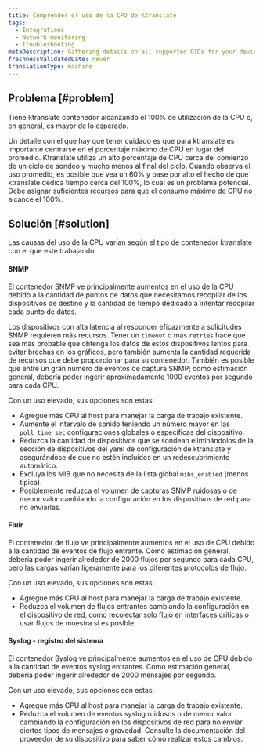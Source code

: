 ```yaml
---
title: Comprender el uso de la CPU de Ktranslate
tags:
  - Integrations
  - Network monitoring
  - Troubleshooting
metaDescription: Gathering details on all supported OIDs for your device using the 'snmpwalk' utility.
freshnessValidatedDate: never
translationType: machine
---
```


## Problema [#problem]

Tiene ktranslate contenedor alcanzando el 100% de utilización de la CPU o, en general, es mayor de lo esperado.

<Callout variant="tip">
  Un detalle con el que hay que tener cuidado es que para ktranslate es importante centrarse en el porcentaje máximo de CPU en lugar del promedio. Ktranslate utiliza un alto porcentaje de CPU cerca del comienzo de un ciclo de sondeo y mucho menos al final del ciclo. Cuando observa el uso promedio, es posible que vea un 60% y pase por alto el hecho de que ktranslate dedica tiempo cerca del 100%, lo cual es un problema potencial. Debe asignar suficientes recursos para que el consumo máximo de CPU no alcance el 100%.
</Callout>

## Solución [#solution]

Las causas del uso de la CPU varían según el tipo de contenedor ktranslate con el que esté trabajando.

#### SNMP

El contenedor SNMP ve principalmente aumentos en el uso de la CPU debido a la cantidad de puntos de datos que necesitamos recopilar de los dispositivos de destino y la cantidad de tiempo dedicado a intentar recopilar cada punto de datos.

Los dispositivos con alta latencia al responder eficazmente a solicitudes SNMP requieren más recursos. Tener un `timeout` o más `retries` hace que sea más probable que obtenga los datos de estos dispositivos lentos para evitar brechas en los gráficos, pero también aumenta la cantidad requerida de recursos que debe proporcionar para su contenedor. También es posible que entre un gran número de eventos de captura SNMP; como estimación general, debería poder ingerir aproximadamente 1000 eventos por segundo para cada CPU.

Con un uso elevado, sus opciones son estas:

* Agregue más CPU al host para manejar la carga de trabajo existente.
* Aumente el intervalo de sonido teniendo un número mayor en las `poll_time_sec` configuraciones globales o específicas del dispositivo.
* Reduzca la cantidad de dispositivos que se sondean eliminándolos de la sección de dispositivos del yaml de configuración de ktranslate y asegurándose de que no estén incluidos en un redescubrimiento automático.
* Excluya los MIB que no necesita de la lista global `mibs_enabled` (menos típica).
* Posiblemente reduzca el volumen de capturas SNMP ruidosas o de menor valor cambiando la configuración en los dispositivos de red para no enviarlas.

#### Fluir

El contenedor de flujo ve principalmente aumentos en el uso de CPU debido a la cantidad de eventos de flujo entrante. Como estimación general, debería poder ingerir alrededor de 2000 flujos por segundo para cada CPU, pero las cargas varían ligeramente para los diferentes protocolos de flujo.

Con un uso elevado, sus opciones son estas:

* Agregue más CPU al host para manejar la carga de trabajo existente.
* Reduzca el volumen de flujos entrantes cambiando la configuración en el dispositivo de red, como recolectar solo flujo en interfaces críticas o usar flujos de muestra si es posible.

#### Syslog - registro del sistema

El contenedor Syslog ve principalmente aumentos en el uso de CPU debido a la cantidad de eventos syslog entrantes. Como estimación general, debería poder ingerir alrededor de 2000 mensajes por segundo.

Con un uso elevado, sus opciones son estas:

* Agregue más CPU al host para manejar la carga de trabajo existente.
* Reduzca el volumen de eventos syslog ruidosos o de menor valor cambiando la configuración en los dispositivos de red para no enviar ciertos tipos de mensajes o gravedad. Consulte la documentación del proveedor de su dispositivo para saber cómo realizar estos cambios.
